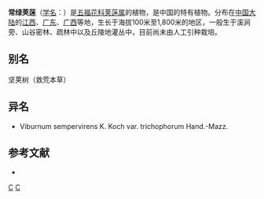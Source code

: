 {{Speciesbox
| taxon = Viburnum sempervirens
| binomial_authority = K. Koch
| subdivision_ranks =[[变种|变种]]
| subdivision =
* 常绿荚蒾 ''V. s.'' var. ''sempervirens''
* [[具毛常绿荚蒾|具毛常绿荚蒾]] ''V. s.'' var. ''trichophorum''
}}

'''常绿荚蒾'''（[[学名|学名]]：{{lang|la|''Viburnum sempervirens''}}）是[[五福花科|五福花科]][[荚蒾属|荚蒾属]]的植物，是中国的特有植物。分布在[[中国大陆|中国大陆]]的[[江西|江西]]、[[广东|广东]]、[[广西|广西]]等地，生长于海拔100米至1,800米的地区，一般生于溪涧旁、山谷密林、疏林中以及丘陵地灌丛中，目前尚未由人工引种栽培。

== 别名 ==
坚荚树（救荒本草）

== 异名 ==
* Viburnum sempervirens K. Koch var. trichophorum Hand.-Mazz.

== 参考文献 ==
<div class="references-small">
* {{cite web| url =http://www.bioinfo.cn/db05/KmzwSpecies.php?action=view&id=23764| title =常绿荚蒾（原变种）| work =《中国高等植物数据库全库》| publisher =中国科学院微生物研究所| author =昆明植物研究所| accessdate =2009-02-25| deadurl =yes| archiveurl =https://web.archive.org/web/20160305041835/http://www.bioinfo.cn/db05/KmzwSpecies.php?action=view&id=23764| archivedate =2016-03-05}}
</div>
{{Taxonbar|from=Q11060469}}

[[Category:荚蒾属|C]]
[[Category:中國特有植物|C]]